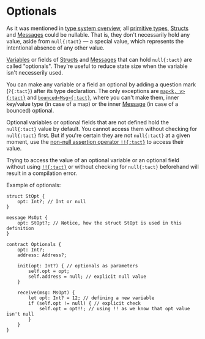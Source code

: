 # Optionals


As it was mentioned in [type system overview](/book/types#optionals), all [primitive types](/book/types#primitive-types), [Structs](/book/structs-and-messages#structs) and [Messages](/book/structs-and-messages#messages) could be nullable. That is, they don't necessarily hold any value, aside from `null{:tact}` — a special value, which represents the intentional absence of any other value.

[Variables](/book/statements#let) or fields of [Structs](/book/structs-and-messages#structs) and [Messages](/book/structs-and-messages#messages) that can hold `null{:tact}` are called "optionals". They're useful to reduce state size when the variable isn't necesserily used.

You can make any variable or a field an optional by adding a question mark (`?{:tact}`) after its type declaration. The only exceptions are [`map<k, v>{:tact}`](/book/maps) and [`bounced<Msg>{:tact}`](/book/bounced#bounced-messages-in-tact), where you can't make them, inner key/value type (in case of a map) or the inner [Message](/book/structs-and-messages#messages) (in case of a bounced) optional.

Optional variables or optional fields that are not defined hold the `null{:tact}` value by default. You cannot access them without checking for `null{:tact}` first. But if you're certain they are not `null{:tact}` at a given moment, use the [non-null assertion operator `!!{:tact}`](/book/operators#unary-non-null-assert) to access their value.

Trying to access the value of an optional variable or an optional field without using [`!!{:tact}`](/book/operators#unary-non-null-assert) or without checking for `null{:tact}` beforehand will result in a compilation error.

Example of optionals:

```tact
struct StOpt {
    opt: Int?; // Int or null
}

message MsOpt {
    opt: StOpt?; // Notice, how the struct StOpt is used in this definition
}

contract Optionals {
    opt: Int?;
    address: Address?;

    init(opt: Int?) { // optionals as parameters
        self.opt = opt;
        self.address = null; // explicit null value
    }

    receive(msg: MsOpt) {
        let opt: Int? = 12; // defining a new variable
        if (self.opt != null) { // explicit check
            self.opt = opt!!; // using !! as we know that opt value isn't null
        }
    }
}
```